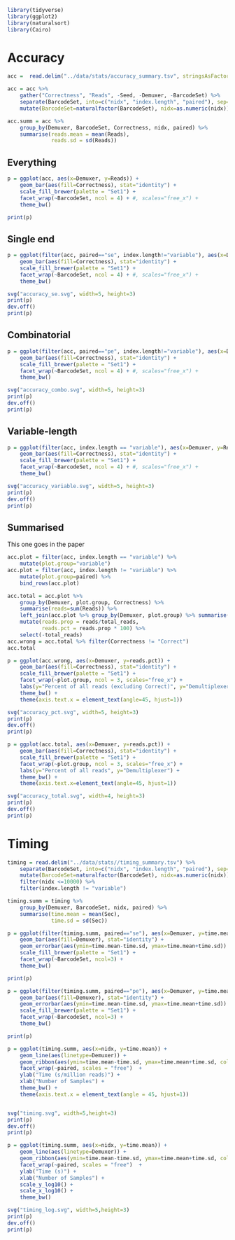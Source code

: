 ```r
library(tidyverse)
library(ggplot2)
library(naturalsort)
library(Cairo)
```

# Accuracy


```r
acc =  read.delim("../data/stats/accuracy_summary.tsv", stringsAsFactors=F)

acc = acc %>%
    gather("Correctness", "Reads", -Seed, -Demuxer, -BarcodeSet) %>%
    separate(BarcodeSet, into=c("nidx", "index.length", "paired"), sep="-", remove=F) %>%
    mutate(BarcodeSet=naturalfactor(BarcodeSet), nidx=as.numeric(nidx))

acc.summ = acc %>%
    group_by(Demuxer, BarcodeSet, Correctness, nidx, paired) %>%
    summarise(reads.mean = mean(Reads),
              reads.sd = sd(Reads))
```

## Everything

```r
p = ggplot(acc, aes(x=Demuxer, y=Reads)) +
    geom_bar(aes(fill=Correctness), stat="identity") +
    scale_fill_brewer(palette = "Set1") +
    facet_wrap(~BarcodeSet, ncol = 4) + #, scales="free_x") +
    theme_bw()

print(p)
```

## Single end

```r
p = ggplot(filter(acc, paired=="se", index.length!="variable"), aes(x=Demuxer, y=Reads)) +
    geom_bar(aes(fill=Correctness), stat="identity") +
    scale_fill_brewer(palette = "Set1") +
    facet_wrap(~BarcodeSet, ncol = 4) + #, scales="free_x") +
    theme_bw()

svg("accuracy_se.svg", width=5, height=3)
print(p)
dev.off()
print(p)
```

## Combinatorial

```r
p = ggplot(filter(acc, paired=="pe", index.length!="variable"), aes(x=Demuxer, y=Reads)) +
    geom_bar(aes(fill=Correctness), stat="identity") +
    scale_fill_brewer(palette = "Set1") +
    facet_wrap(~BarcodeSet, ncol = 4) + #, scales="free_x") +
    theme_bw()

svg("accuracy_combo.svg", width=5, height=3)
print(p)
dev.off()
print(p)
```

## Variable-length

```r
p = ggplot(filter(acc, index.length == "variable"), aes(x=Demuxer, y=Reads)) +
    geom_bar(aes(fill=Correctness), stat="identity") +
    scale_fill_brewer(palette = "Set1") +
    facet_wrap(~BarcodeSet, ncol = 4) + #, scales="free_x") +
    theme_bw()

svg("accuracy_variable.svg", width=5, height=3)
print(p)
dev.off()
print(p)
```

## Summarised

This one goes in the paper

```r
acc.plot = filter(acc, index.length == "variable") %>%
    mutate(plot.group="variable")
acc.plot = filter(acc, index.length != "variable") %>%
    mutate(plot.group=paired) %>%
    bind_rows(acc.plot)

acc.total = acc.plot %>%
    group_by(Demuxer, plot.group, Correctness) %>%
    summarise(reads=sum(Reads)) %>%
    left_join(acc.plot %>% group_by(Demuxer, plot.group) %>% summarise(total_reads=sum(Reads))) %>%
    mutate(reads.prop = reads/total_reads,
           reads.pct = reads.prop * 100) %>%
    select(-total_reads)
acc.wrong = acc.total %>% filter(Correctness != "Correct")
acc.total
```

```r
p = ggplot(acc.wrong, aes(x=Demuxer, y=reads.pct)) +
    geom_bar(aes(fill=Correctness), stat="identity") +
    scale_fill_brewer(palette = "Set1") +
    facet_wrap(~plot.group, ncol = 3, scales="free_x") +
    labs(y="Percent of all reads (excluding Correct)", y="Demultiplexer") +
    theme_bw() +
    theme(axis.text.x = element_text(angle=45, hjust=1))

svg("accuracy_pct.svg", width=5, height=3)
print(p)
dev.off()
print(p)
```


```r
p = ggplot(acc.total, aes(x=Demuxer, y=reads.pct)) +
    geom_bar(aes(fill=Correctness), stat="identity") +
    scale_fill_brewer(palette = "Set1") +
    facet_wrap(~plot.group, ncol = 3, scales="free_x") +
    labs(y="Percent of all reads", y="Demultiplexer") +
    theme_bw() +
    theme(axis.text.x=element_text(angle=45, hjust=1))

svg("accuracy_total.svg", width=4, height=3)
print(p)
dev.off()
print(p)
```


# Timing


```r
timing = read.delim("../data/stats//timing_summary.tsv") %>%
    separate(BarcodeSet, into=c("nidx", "index.length", "paired"), sep="-", remove=F) %>%
    mutate(BarcodeSet=naturalfactor(BarcodeSet), nidx=as.numeric(nidx)) %>%
    filter(nidx <=10000) %>%
    filter(index.length != "variable")

timing.summ = timing %>%
    group_by(Demuxer, BarcodeSet, nidx, paired) %>%
    summarise(time.mean = mean(Sec),
              time.sd = sd(Sec))
```


```r
p = ggplot(filter(timing.summ, paired=="se"), aes(x=Demuxer, y=time.mean)) +
    geom_bar(aes(fill=Demuxer), stat="identity") +
    geom_errorbar(aes(ymin=time.mean-time.sd, ymax=time.mean+time.sd)) +
    scale_fill_brewer(palette = "Set1") +
    facet_wrap(~BarcodeSet, ncol=3) +
    theme_bw()

print(p)
```


```r
p = ggplot(filter(timing.summ, paired=="pe"), aes(x=Demuxer, y=time.mean)) +
    geom_bar(aes(fill=Demuxer), stat="identity") +
    geom_errorbar(aes(ymin=time.mean-time.sd, ymax=time.mean+time.sd)) +
    scale_fill_brewer(palette = "Set1") +
    facet_wrap(~BarcodeSet, ncol=3) +
    theme_bw()

print(p)
```


```r
p = ggplot(timing.summ, aes(x=nidx, y=time.mean)) +
    geom_line(aes(linetype=Demuxer)) +
    geom_ribbon(aes(ymin=time.mean-time.sd, ymax=time.mean+time.sd, colour=Demuxer, fill=Demuxer), alpha=0.2) +
    facet_wrap(~paired, scales = "free")  +
    ylab("Time (s/million reads)") +
    xlab("Number of Samples") +
    theme_bw() +
    theme(axis.text.x = element_text(angle = 45, hjust=1))


svg("timing.svg", width=5,height=3)
print(p)
dev.off()
print(p)
```


```r
p = ggplot(timing.summ, aes(x=nidx, y=time.mean)) +
    geom_line(aes(linetype=Demuxer)) +
    geom_ribbon(aes(ymin=time.mean-time.sd, ymax=time.mean+time.sd, colour=Demuxer, fill=Demuxer), alpha=0.2) +
    facet_wrap(~paired, scales = "free")  +
    ylab("Time (s)") +
    xlab("Number of Samples") +
    scale_y_log10() +
    scale_x_log10() +
    theme_bw()

svg("timing_log.svg", width=5,height=3)
print(p)
dev.off()
print(p)
```
